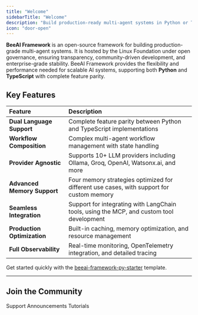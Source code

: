 ```yaml
---
title: "Welcome"
sidebarTitle: "Welcome"
description: "Build production-ready multi-agent systems in Python or TypeScript"
icon: "door-open"
---
```


**BeeAI Framework** is an open-source framework for building production-grade multi-agent systems. It is hosted by the Linux Foundation under open governance, ensuring transparency, community-driven development, and enterprise-grade stability. BeeAI Framework provides the flexibility and performance needed for scalable AI systems, supporting both **Python** and **TypeScript** with complete feature parity.

## Key Features

| **Feature**               | **Description**                              |
| :------------------------ | :---------------------------------------------- |
| **Dual Language Support** | Complete feature parity between Python and TypeScript implementations |
| **Workflow Composition**  | Complex multi-agent workflow management with state handling |
| **Provider Agnostic**     | Supports 10+ LLM providers including Ollama, Groq, OpenAI, Watsonx.ai, and more |
| **Advanced Memory Support** | Four memory strategies optimized for different use cases, with support for custom memory |
| **Seamless Integration**  | Support for integrating with LangChain tools, using the MCP, and custom tool development |
| **Production Optimization** | Built-in caching, memory optimization, and resource management |
| **Full Observability**      | Real-time monitoring, OpenTelemetry integration, and detailed tracing |

<Tip>
  Get started quickly with the <a href="https://github.com/i-am-bee/beeai-framework-py-starter" target="_blank">
  beeai-framework-py-starter</a> template.
</Tip>

---

## Join the Community

<CardGroup cols={3}>
  <Card title="Discord" icon="discord" href="https://discord.gg/NradeA6ZNF">
    Support
  </Card>
  <Card title="Bluesky" icon="bluesky" href="https://bsky.app/profile/beeaiagents.bsky.social">
    Announcements
  </Card>
  <Card title="Youtube" icon="youtube" href="https://youtube.com/@BeeAIAgents">
    Tutorials
  </Card>
</CardGroup>

